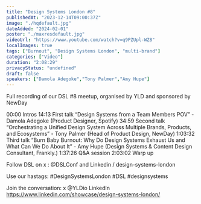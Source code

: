 ```yaml
---
title: "Design Systems London #8"
publishedAt: "2023-12-14T09:00:37Z"
image: "./hqdefault.jpg"
dateAdded: "2024-02-01"
poster: "./maxresdefault.jpg"
videoUrl: "https://www.youtube.com/watch?v=q9PZUpl-WZ8"
localImages: true
tags: ["Burnout", "Design Systems London", "multi-brand"]
categories: ["Video"]
duration: "2:08:29"
privacyStatus: "undefined"
draft: false
speakers: ["Damola Adegoke","Tony Palmer","Amy Hupe"]
---
```

Full recording of our DSL #8 meetup, organised by YLD and sponsored by NewDay

00:00 Intros
14:13 First talk
“Design Systems from a Team Members POV” - Damola Adegoke (Product Designer, Spotify)
34:59 Second talk
“Orchestrating a Unified Design System Across Multiple Brands, Products, and Ecosystems” - Tony Palmer (Head of Product Design, NewDay)
1:03:32 Third talk
“Burn Baby Burnout: Why Do Design Systems Exhaust Us and What Can We Do About It” - Amy Hupe (Design Systems & Content Design Consultant, Frankly.)
1:37:26 Q&A session
2:03:02 Warp up

Follow DSL on x : @DSLConf
and Linkedin  / design-systems-london

Use our hastags: #DesignSystemsLondon #DSL #designsystems 

Join the conversation:
x @YLDio
LinkedIn https://www.linkedin.com/showcase/design-systems-london/
